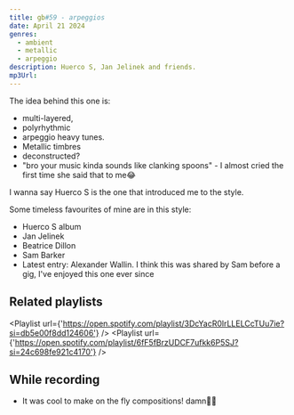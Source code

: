 ```yaml
---
title: gb#59 - arpeggios
date: April 21 2024
genres:
  - ambient
  - metallic
  - arpeggio
description: Huerco S, Jan Jelinek and friends.
mp3Url:
---
```

The idea behind this one is:
- multi-layered, 
- polyrhythmic
- arpeggio heavy tunes. 
- Metallic timbres
- deconstructed?
- "bro your music kinda sounds like clanking spoons" - I almost cried the first time she said that to me😂

I wanna say Huerco S is the one that introduced me to the style.

Some timeless favourites of mine are in this style:
- Huerco S album
- Jan Jelinek
- Beatrice Dillon
- Sam Barker
- Latest entry: Alexander Wallin. I think this was shared by Sam before a gig, I've enjoyed this one ever since

## Related playlists

<Playlist url={'https://open.spotify.com/playlist/3DcYacR0lrLLELCcTUu7ie?si=db5e00f8dd124606'} />
<Playlist url={'https://open.spotify.com/playlist/6fF5fBrzUDCF7ufkk6P5SJ?si=24c698fe921c4170'} />

## While recording
- It was cool to make on the fly compositions! damn🙌🏽

